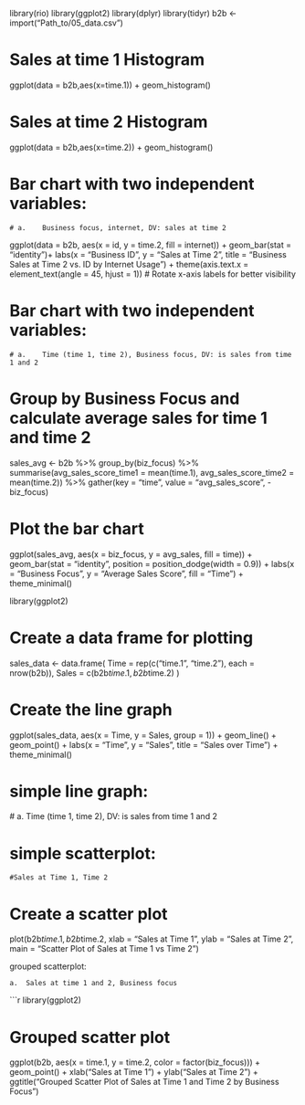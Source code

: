 library(rio)
library(ggplot2)
library(dplyr)
library(tidyr)
b2b <- import("Path_to/05_data.csv")

# Sales at time 1 Histogram
ggplot(data = b2b,aes(x=time.1)) + geom_histogram()

# Sales at time 2 Histogram
ggplot(data = b2b,aes(x=time.2)) + geom_histogram()

# Bar chart with two independent variables:
    # a.	Business focus, internet, DV: sales at time 2
ggplot(data = b2b, aes(x = id, y = time.2, fill = internet)) + geom_bar(stat = "identity")+
  labs(x = "Business ID", y = "Sales at Time 2", title = "Business Sales at Time 2 vs. ID by Internet Usage") +
  theme(axis.text.x = element_text(angle = 45, hjust = 1))  # Rotate x-axis labels for better visibility

# Bar chart with two independent variables: 
    # a.	Time (time 1, time 2), Business focus, DV: is sales from time 1 and 2

# Group by Business Focus and calculate average sales for time 1 and time 2
sales_avg <- b2b %>%
  group_by(biz_focus) %>%
  summarise(avg_sales_score_time1 = mean(time.1),
            avg_sales_score_time2 = mean(time.2)) %>%
  gather(key = "time", value = "avg_sales_score", -biz_focus)

# Plot the bar chart
ggplot(sales_avg, aes(x = biz_focus, y = avg_sales, fill = time)) +
  geom_bar(stat = "identity", position = position_dodge(width = 0.9)) +
  labs(x = "Business Focus", y = "Average Sales Score ", fill = "Time") +
  theme_minimal()


library(ggplot2)

# Create a data frame for plotting
sales_data <- data.frame(
  Time = rep(c("time.1", "time.2"), each = nrow(b2b)),
  Sales = c(b2b$time.1, b2b$time.2)
)

# Create the line graph
ggplot(sales_data, aes(x = Time, y = Sales, group = 1)) +
  geom_line() +
  geom_point() +
  labs(x = "Time", y = "Sales", title = "Sales over Time") +
  theme_minimal()


# simple line graph: 
 # a.	Time (time 1, time 2), DV: is sales from time 1 and 2 

# simple scatterplot:
    #Sales at Time 1, Time 2

# Create a scatter plot
plot(b2b$time.1, b2b$time.2, 
     xlab = "Sales at Time 1", ylab = "Sales at Time 2",
     main = "Scatter Plot of Sales at Time 1 vs Time 2")

grouped scatterplot:

    a.	Sales at time 1 and 2, Business focus

```r
library(ggplot2)

# Grouped scatter plot
ggplot(b2b, aes(x = time.1, y = time.2, color = factor(biz_focus))) +
  geom_point() +
  xlab("Sales at Time 1") +
  ylab("Sales at Time 2") +
  ggtitle("Grouped Scatter Plot of Sales at Time 1 and Time 2 by Business Focus")

